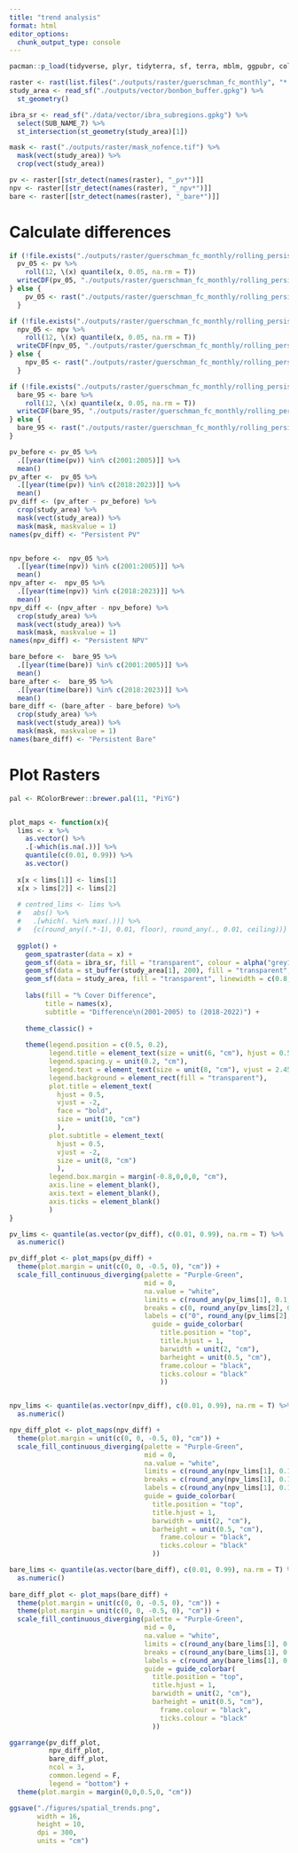 ```yaml
---
title: "trend analysis"
format: html
editor_options: 
  chunk_output_type: console
---
```


```r
pacman::p_load(tidyverse, plyr, tidyterra, sf, terra, mblm, ggpubr, colorspace)

raster <- rast(list.files("./outputs/raster/guerschman_fc_monthly", "*.nc$", full.names = T))
study_area <- read_sf("./outputs/vector/bonbon_buffer.gpkg") %>% 
  st_geometry()

ibra_sr <- read_sf("./data/vector/ibra_subregions.gpkg") %>% 
  select(SUB_NAME_7) %>% 
  st_intersection(st_geometry(study_area)[1])

mask <- rast("./outputs/raster/mask_nofence.tif") %>% 
  mask(vect(study_area)) %>% 
  crop(vect(study_area))

pv <- raster[[str_detect(names(raster), "_pv*")]]
npv <- raster[[str_detect(names(raster), "_npv*")]]
bare <- raster[[str_detect(names(raster), "_bare*")]]
```

# Calculate differences

```r

if (!file.exists("./outputs/raster/guerschman_fc_monthly/rolling_persistent/pv_05_monthly.nc")) {
  pv_05 <- pv %>%
    roll(12, \(x) quantile(x, 0.05, na.rm = T))
  writeCDF(pv_05, "./outputs/raster/guerschman_fc_monthly/rolling_persistent/pv_05_monthly.nc", "Rolling PV 5th", "12 month rolling PV 5th percentile", overwrite = T, compression = 6)
} else {
    pv_05 <- rast("./outputs/raster/guerschman_fc_monthly/rolling_persistent/pv_05_monthly.nc")
  } 

if (!file.exists("./outputs/raster/guerschman_fc_monthly/rolling_persistent/npv_05_monthly.nc")) {
  npv_05 <- npv %>%
    roll(12, \(x) quantile(x, 0.05, na.rm = T))
  writeCDF(npv_05, "./outputs/raster/guerschman_fc_monthly/rolling_persistent/npv_05_monthly.nc", "Rolling NPV 5th", "12 month rolling NPV 5th percentile", overwrite = T, compression = 6)
} else {
    npv_05 <- rast("./outputs/raster/guerschman_fc_monthly/rolling_persistent/npv_05_monthly.nc")
  }

if (!file.exists("./outputs/raster/guerschman_fc_monthly/rolling_persistent/bare_95_monthly.nc")) {
  bare_95 <- bare %>%
    roll(12, \(x) quantile(x, 0.05, na.rm = T))
  writeCDF(bare_95, "./outputs/raster/guerschman_fc_monthly/rolling_persistent/bare_95_monthly.nc", "Rolling BARE 95th", "12 month rolling BARE 95th percentile", overwrite = T, compression = 6)
} else {
  bare_95 <- rast("./outputs/raster/guerschman_fc_monthly/rolling_persistent/bare_95_monthly.nc")
}

pv_before <- pv_05 %>%
  .[[year(time(pv)) %in% c(2001:2005)]] %>% 
  mean()
pv_after <-  pv_05 %>% 
  .[[year(time(pv)) %in% c(2018:2023)]] %>% 
  mean()
pv_diff <- (pv_after - pv_before) %>% 
  crop(study_area) %>% 
  mask(vect(study_area)) %>% 
  mask(mask, maskvalue = 1)
names(pv_diff) <- "Persistent PV"


npv_before <-  npv_05 %>% 
  .[[year(time(npv)) %in% c(2001:2005)]] %>% 
  mean()
npv_after <-  npv_05 %>% 
  .[[year(time(npv)) %in% c(2018:2023)]] %>% 
  mean()
npv_diff <- (npv_after - npv_before) %>% 
  crop(study_area) %>% 
  mask(vect(study_area)) %>% 
  mask(mask, maskvalue = 1)
names(npv_diff) <- "Persistent NPV"

bare_before <-  bare_95 %>% 
  .[[year(time(bare)) %in% c(2001:2005)]] %>% 
  mean()
bare_after <-  bare_95 %>% 
  .[[year(time(bare)) %in% c(2018:2023)]] %>% 
  mean()
bare_diff <- (bare_after - bare_before) %>% 
  crop(study_area) %>% 
  mask(vect(study_area)) %>% 
  mask(mask, maskvalue = 1)
names(bare_diff) <- "Persistent Bare"

```

# Plot Rasters

```r

pal <- RColorBrewer::brewer.pal(11, "PiYG")


plot_maps <- function(x){
  lims <- x %>% 
    as.vector() %>% 
    .[-which(is.na(.))] %>% 
    quantile(c(0.01, 0.99)) %>% 
    as.vector()
  
  x[x < lims[1]] <- lims[1]
  x[x > lims[2]] <- lims[2]
  
  # centred_lims <- lims %>% 
  #   abs() %>% 
  #   .[which(. %in% max(.))] %>% 
  #   {c(round_any((.*-1), 0.01, floor), round_any(., 0.01, ceiling))}
    
  ggplot() +
    geom_spatraster(data = x) +
    geom_sf(data = ibra_sr, fill = "transparent", colour = alpha("grey10", 0.5), linewidth = 0.3) +
    geom_sf(data = st_buffer(study_area[1], 200), fill = "transparent", linewidth = 1) +
    geom_sf(data = study_area, fill = "transparent", linewidth = c(0.8, 0.5), colour = c(alpha("#FFFF73", 1), alpha("black", 0.8)), linetype = c("solid", "dotted")) +
    
    labs(fill = "% Cover Difference",
         title = names(x),
         subtitle = "Difference\n(2001-2005) to (2018-2022)") +
    
    theme_classic() +
    
    theme(legend.position = c(0.5, 0.2),
          legend.title = element_text(size = unit(6, "cm"), hjust = 0.5, vjust = -1.5, face = "bold"),
          legend.spacing.y = unit(0.2, "cm"),
          legend.text = element_text(size = unit(8, "cm"), vjust = 2.45, face = "bold"),
          legend.background = element_rect(fill = "transparent"),
          plot.title = element_text(
            hjust = 0.5,
            vjust = -2,
            face = "bold",
            size = unit(10, "cm")
            ),
          plot.subtitle = element_text(
            hjust = 0.5,
            vjust = -2,
            size = unit(8, "cm")
            ),
          legend.box.margin = margin(-0.8,0,0,0, "cm"),
          axis.line = element_blank(),
          axis.text = element_blank(),
          axis.ticks = element_blank()
          )
}

pv_lims <- quantile(as.vector(pv_diff), c(0.01, 0.99), na.rm = T) %>% 
  as.numeric()

pv_diff_plot <- plot_maps(pv_diff) +
  theme(plot.margin = unit(c(0, 0, -0.5, 0), "cm")) +
  scale_fill_continuous_diverging(palette = "Purple-Green",
                                  mid = 0,
                                  na.value = "white",
                                  limits = c(round_any(pv_lims[1], 0.1, floor), round_any(pv_lims[2], 0.1, ceiling)),
                                  breaks = c(0, round_any(pv_lims[2], 0.1, ceiling)),
                                  labels = c("0", round_any(pv_lims[2], 0.1, ceiling)),
                                    guide = guide_colorbar(
                                      title.position = "top",
                                      title.hjust = 1,
                                      barwidth = unit(2, "cm"),
                                      barheight = unit(0.5, "cm"),
                                      frame.colour = "black",
                                      ticks.colour = "black"
                                      ))


npv_lims <- quantile(as.vector(npv_diff), c(0.01, 0.99), na.rm = T) %>% 
  as.numeric()

npv_diff_plot <- plot_maps(npv_diff) +
  theme(plot.margin = unit(c(0, 0, -0.5, 0), "cm")) +
  scale_fill_continuous_diverging(palette = "Purple-Green", 
                                  mid = 0,
                                  na.value = "white",
                                  limits = c(round_any(npv_lims[1], 0.1, floor), round_any(npv_lims[2], 0.1, ceiling)),
                                  breaks = c(round_any(npv_lims[1], 0.1, floor), 0, round_any(npv_lims[2], 0.1, ceiling)),
                                  labels = c(round_any(npv_lims[1], 0.1, floor), "0", round_any(npv_lims[2], 0.1)),
                                  guide = guide_colorbar(
                                    title.position = "top",
                                    title.hjust = 1,
                                    barwidth = unit(2, "cm"),
                                    barheight = unit(0.5, "cm"),
                                      frame.colour = "black",
                                      ticks.colour = "black"
                                    ))

bare_lims <- quantile(as.vector(bare_diff), c(0.01, 0.99), na.rm = T) %>% 
  as.numeric()
  
bare_diff_plot <- plot_maps(bare_diff) +
  theme(plot.margin = unit(c(0, 0, -0.5, 0), "cm")) +
  theme(plot.margin = unit(c(0, 0, -0.5, 0), "cm")) +
  scale_fill_continuous_diverging(palette = "Purple-Green", 
                                  mid = 0,
                                  na.value = "white",
                                  limits = c(round_any(bare_lims[1], 0.1, floor), round_any(bare_lims[2], 0.1, ceiling)),
                                  breaks = c(round_any(bare_lims[1], 0.1, floor), 0, round_any(bare_lims[2], 0.1, ceiling)),
                                  labels = c(round_any(bare_lims[1], 0.1, floor), "0", round_any(bare_lims[2], 0.1)),
                                  guide = guide_colorbar( 
                                    title.position = "top",
                                    title.hjust = 1,
                                    barwidth = unit(2, "cm"),
                                    barheight = unit(0.5, "cm"),
                                      frame.colour = "black",
                                      ticks.colour = "black"
                                    ))

ggarrange(pv_diff_plot,
          npv_diff_plot,
          bare_diff_plot,
          ncol = 3,
          common.legend = F,
          legend = "bottom") +
  theme(plot.margin = margin(0,0,0.5,0, "cm"))

ggsave("./figures/spatial_trends.png",
       width = 16,
       height = 10,
       dpi = 300,
       units = "cm")
```



